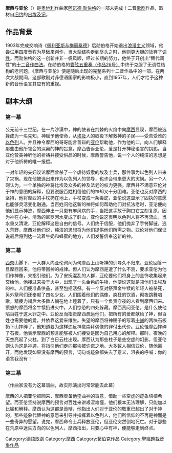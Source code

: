 {{Multiple issues|
{{original research|time=2018-11-03T05:37:51+00:00}}
{{unreferenced|time=2018-11-03T05:37:51+00:00}}
}}
'''摩西与亚伦'''（{{lang-de|''Moses und Aron''}}）是[[奥地利|奥地利]]作曲家[[阿诺德·勋伯格|阿诺德·勋伯格]]的一部未完成十二音[[歌剧|歌剧]]作品，取材自[[旧约|旧约]]的[[出埃及记|出埃及记]]。

==作品背景==
1903年完成交响诗《[[佩利亚斯与梅丽桑德_(勋伯格)|佩利亚斯与梅丽桑德]]》后勋伯格开始退出[[浪漫主義音樂|浪漫主义]]领域，他尝试用四度音程为基础来创作，当大型结构走到尽头之时，他则更大胆的放弃了[[调性|调性]]。而勋伯格的这一创新并非一帆风顺，经过长期的努力，他终于开创出“替代调性”的[[十二音技法|十二音作曲法]]。在勋伯格的[[管弦五重奏（作品26号）|管弦五重奏（作品26号）]]中终于克服了无调性结构的老问题，《摩西与亚伦》便是随后出现的完整系列十二音作品中的一部。在两次大战期间，这部歌剧对非德语国家的影响极小，直到1957年，人们才给予这种新的音乐语言其应有的重视。

==剧本大纲==
===第一幕===
公元前十三世纪，在一片沙漠中，神的使者在荆棘的火焰中向[[摩西|摩西]]显现，摩西被选择成为一名先知，神赋予他使命，从[[埃及|埃及]]人的奴役下解救神的子民——受苦受难的[[以色列|以色列]]人。并且神令摩西的哥哥能言善辩的[[亚伦|亚伦]]帮助他，作为他的口，向人们解释那些由他所领会的深奥的神的旨意，摩西告诉亚伦，爱是打开神秘语言的钥匙。当亚伦赞美神听他的祈祷并接受供品的时候，摩西警告他，说一个人的纯洁的思想是对于他祈祷的唯一报偿。

一对年轻的夫妇议论摩西曾杀了一个虐待奴隶的埃及士兵，那件事为以色列人带来了灾祸，现在他被选出来作为以色列人的领导，也许会带来更大的灾祸。另一个人则认为，一个单独的神将比埃及众多的神及法老的权力更强。摩西并不满意亚伦对于神的意图的解释，但要说服百姓相信他们的神却又十分困难。亚伦也反对摩西的坚持，他将摩西的手杖扔在地上，手杖变成一条毒蛇，亚伦说这显示了固执的意愿也能够灵活变化融通。当百姓问他这新的神将如何帮助他们对抗法老时，亚沦便向他们显示神迹，摩西伸出一只患有麻风病的手，当把这手放于胸口它立刻复原，因为神在心中。清澈的尼罗河水变成了鲜血，亚伦说这表明以色列人将不再流血，当水重又清澈，亚伦解释这是自由的信号。人们终于信服，他们抛弃了手铐脚链，逃入荒野，摩西对他们说，纯洁的思想将为他们提供他们所需之物。亚伦对他们保证说最后将到达一流着牛奶和蜂蜜的地方，人们发誓信奉这新的神。

===第二幕===
[[西奈|西奈]]山脚下，一大群人向亚伦询问为何摩西上山听神的训导久不归来，亚伦回答一旦摩西回来，他将带回神的戒律。但人们认为摩西是遭了什么不测，要求亚伦为他们作神像，来指引他们。为了安抚混乱的人群，亚伦要他们将身上的金饰收集起来交给他，他接过来投于火中，出现了一头金色的牛犊，他便说这就是领他们出埃及的神。人们便准备供品，甚至包括活祭。有一个反对祭拜金牛犊的年轻人被杀死，另外祭司们还奉献了四名少女。人们围着他们的偶像，疯狂的饮酒，彻夜跳舞唱歌，精疲力竭后大多数人躺在地上睡着了，只有一个负责守夜的人看到摩西归来。愤怒的摩西将金牛犊扔进火中，人们惊恐的四处躲藏。摩西责问亚伦，是什么使他陷百姓于这大罪之中。亚伦反而指责摩西疏远他们，把所有的爱都献给了神，但百姓也需要他的爱，并依靠这爱来维生。失望的摩西将神赐予的写着[[十誡|十誡]]的两块石板扔下山摔碎了，他知道要为这样违反神意崇拜偶像的罪付出代价。亚伦怪摩西摔碎了石板，他表示摩西的预言能够被人们接受是因为自己用心的解释。那时，夜晚的天空亮起了火柱，到了白日云柱出现。摩西认为那些柱子是些空虚的幻影，但亚伦则认为这是神迹，将指引他们走向那块被许诺之地。大多数人相信亚伦，随他离开，而他发现如果没有摩西的预言，词句或迹象都失去了意义，沮丧的呼喊：你的语言我没有！

===第三幕===
（作曲家没有为这幕谱曲，故实际演出时常常删去此幕）

摩西的人把亚伦抓回来，摩西责备他歪曲神的旨意，借助一些空虚的迹象培植希望。而亚伦坚持说摩西的预言对百姓来讲艰涩难懂，他们根本无法理解，只能加以比喻和解释。摩西认为这都是诡辩，他指出人们对于亚伦的敬重已超出了对于神的，那些迹象代替神的意愿来引导并指挥着以色列人，他们所信仰的不再是神而是一些奇异的愿望。说完，摩西命令士兵释放亚伦，但亚伦突然倒地死亡。对于那些在荒原中迷失方向的以色列人，摩西指出，只要心中有神，便能够走到终点。

{{Authority control}}
[[Category:德語歌劇|Category:德語歌劇]]
[[Category:摩西|Category:摩西]]
[[Category:荀伯克作品|Category:荀伯克作品]]
[[Category:聖經題裁音樂作品|Category:聖經題裁音樂作品]]